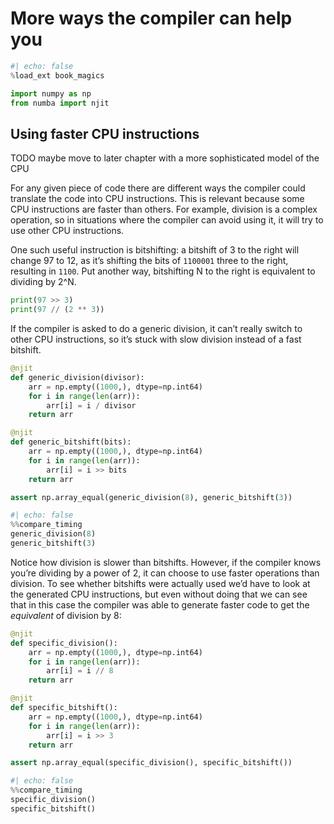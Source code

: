 # More ways the compiler can help you

```python
#| echo: false
%load_ext book_magics
```

```python
import numpy as np
from numba import njit
```

## Using faster CPU instructions

TODO maybe move to later chapter with a more sophisticated model of the CPU

For any given piece of code there are different ways the compiler could translate the code into CPU instructions.
This is relevant because some CPU instructions are faster than others.
For example, division is a complex operation, so in situations where the compiler can avoid using it, it will try to use other CPU instructions.

One such useful instruction is bitshifting: a bitshift of 3 to the right will change 97 to 12, as it's shifting the bits of `1100001` three to the right, resulting in `1100`.
Put another way, bitshifting N to the right is equivalent to dividing by 2^N.

```python
print(97 >> 3)
print(97 // (2 ** 3))
```

If the compiler is asked to do a generic division, it can't really switch to other CPU instructions, so it's stuck with slow division instead of a fast bitshift.

```python
@njit
def generic_division(divisor):
    arr = np.empty((1000,), dtype=np.int64)
    for i in range(len(arr)):
        arr[i] = i / divisor
    return arr

@njit
def generic_bitshift(bits):
    arr = np.empty((1000,), dtype=np.int64)
    for i in range(len(arr)):
        arr[i] = i >> bits
    return arr

assert np.array_equal(generic_division(8), generic_bitshift(3))
```

```python
#| echo: false
%%compare_timing
generic_division(8)
generic_bitshift(3)
```

Notice how division is slower than bitshifts.
However, if the compiler knows you're dividing by a power of 2, it can choose to use faster operations than division.
To see whether bitshifts were actually used we'd have to look at the generated CPU instructions, but even without doing that we can see that in this case the compiler was able to generate faster code to get the _equivalent_ of division by 8:

```python
@njit
def specific_division():
    arr = np.empty((1000,), dtype=np.int64)
    for i in range(len(arr)):
        arr[i] = i // 8
    return arr

@njit
def specific_bitshift():
    arr = np.empty((1000,), dtype=np.int64)
    for i in range(len(arr)):
        arr[i] = i >> 3
    return arr

assert np.array_equal(specific_division(), specific_bitshift())
```

```python
#| echo: false
%%compare_timing
specific_division()
specific_bitshift()
```
